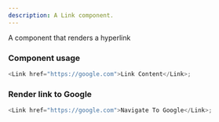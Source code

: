 ```yaml
---
description: A Link component.
---
```



A component that renders a hyperlink

### Component usage
```js
<Link href="https://google.com">Link Content</Link>; 
```

### Render link to Google

```js live
<Link href="https://google.com">Navigate To Google</Link>;
```
